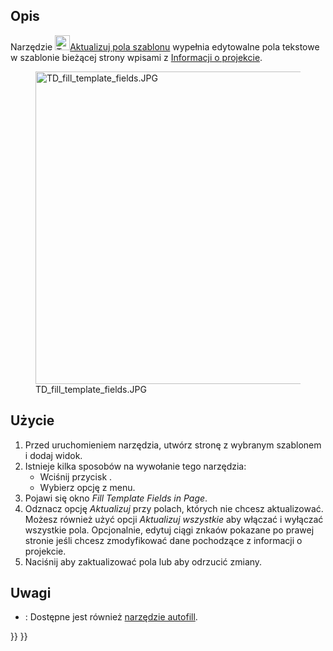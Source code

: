 <languages/>

{{Docnav/pl
|[[TechDraw_PageTemplate/pl|Wstaw nową stronę przy użyciu szablonu]]
|[[TechDraw_RedrawPage/pl|Przerysuj stronę]]
|[[TechDraw_Workbench/pl|środowisko pracy Rysunek Techniczny]]
|IconL=TechDraw_PageTemplate.svg
|IconR=TechDraw_RedrawPage.svg
|IconC=Workbench_TechDraw.svg
}}

{{GuiCommand/pl
|Name=TechDraw FillTemplateFields
|Name/pl=Rysunek Techniczny: Aktualizuj pola szablonu
|MenuLocation=Rysunek Techniczny → Strona → Aktualizuj pola szablonu
|Workbenches=[[TechDraw_Workbench/pl|Rysunek Techniczny]]
|Version=1.0
|SeeAlso=
}}

<span id="Description"></span>
==Opis==

Narzędzie [[Image:TechDraw_FillTemplateFields.svg|24px]][[TechDraw_FillTemplateFields/pl|Aktualizuj pola szablonu]] wypełnia edytowalne pola tekstowe w szablonie bieżącej strony wpisami z [[Std_ProjectInfo/pl|Informacji o projekcie]].

[[Image:TD_fill_template_fields.JPG|500px]]

<span id="Usage"></span>
==Użycie==

# Przed uruchomieniem narzędzia, utwórz stronę z wybranym szablonem i dodaj widok.
# Istnieje kilka sposobów na wywołanie tego narzędzia:
#* Wciśnij przycisk {{Button|[[Image:TechDraw_FillTemplateFields.svg|16px]] [[TechDraw_FillTemplateFields/pl|Aktualizuj pola szablonu]]}}.
#* Wybierz opcję {{MenuCommand|Rysunek Techniczny → Strona → [[Image:TechDraw_FillTemplateFields.svg|16px]] Aktualizuj pola szablonu}} z menu.
# Pojawi się okno ''Fill Template Fields in Page''.
# Odznacz opcję ''Aktualizuj'' przy polach, których nie chcesz aktualizować. Możesz również użyć opcji ''Aktualizuj wszystkie'' aby włączać i wyłączać wszystkie pola. Opcjonalnie, edytuj ciągi znkaów pokazane po prawej stronie jeśli chcesz zmodyfikować dane pochodzące z informacji o projekcie.
# Naciśnij {{Button|Ok}} aby zaktualizować pola lub {{Button|Anuluj}} aby odrzucić zmiany.

<span id="Notes"></span>
==Uwagi==

<div class="mw-translate-fuzzy">
* {{Version/pl|1.0}}: Dostępne jest również [[TechDraw_Templates/pl#Opis|narzędzie autofill]].
</div>


{{Docnav/pl
|[[TechDraw_PageTemplate/pl|Wstaw nową stronę przy użyciu szablonu]]
|[[TechDraw_RedrawPage/pl|Przerysuj stronę]]
|[[TechDraw_Workbench/pl|środowisko pracy Rysunek Techniczny]]
|IconL=TechDraw_PageTemplate.svg
|IconR=TechDraw_RedrawPage.svg
|IconC=Workbench_TechDraw.svg
}}

{{TechDraw Tools navi{{#translation:}}}}
{{Userdocnavi{{#translation:}}}}
{{clear}}